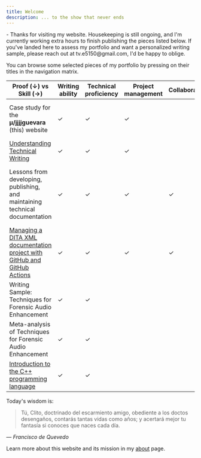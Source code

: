 ```yaml
---
title: Welcome
description: ... to the show that never ends
---
```


<Note title="Hi there!" type="success">
  - Thanks for visiting my website. Housekeeping is still ongoing, and I'm currently working extra hours to finish publishing the pieces listed below. If you've landed here to assess my portfolio and want a personalized writing sample, please reach out at tv.e5150@gmail.com, I'd be happy to oblige.
</Note>

You can browse some selected pieces of my portfolio by pressing on their titles in the navigation matrix.

| Proof (**↓**) vs Skill (**→**)                                                                     | Writing ability | Technical proficiency | Project management | Collaboration | Technologies                                                                       |
| -------------------------------------------------------------------------------------------------- | --------------- | --------------------- | ------------------ | ------------- | ---------------------------------------------------------------------------------- |
| Case study for the **μ/jjjjguevara** (this) website                                                | ✓               | ✓                     | ✓                  |               | Git, GitHub, DITA XML, Next.js, TypeScript, JavaScript                             |
| [Understanding Technical Writing](/docs/articles/tech-writing-ontology)                            | ✓               | ✓                     | ✓                  |               |                                                                                    |
| Lessons from developing, publishing, and maintaining technical documentation                       | ✓               | ✓                     | ✓                  | ✓             | Git, GitHub, DITA XML, Oxygen XML Editor, Google Docs, Adobe InDesign, LaTeX, etc  |
| [Managing a DITA XML documentation project with GitHub and GitHub Actions](/docs/guides/dita)      | ✓               | ✓                     | ✓                  | ✓             | DITA XML, Git, GitHub                                                              |
| Writing Sample: Techniques for Forensic Audio Enhancement                                          | ✓               | ✓                     |                    |               | DITA XML, Reaper DAW, Figma, Adobe InDesign                                        |
| Meta-analysis of Techniques for Forensic Audio Enhancement                                         | ✓               | ✓                     |                    |               | DITA XML, Reaper DAW, Figma, Adobe InDesign                                        |
| [Introduction to the C++ programming language](/docs/guides/intro-to-cplus2)                       | ✓               | ✓                     |                    |               | C++, Git, GitHub, Zed, VSCode, Markdown                                            |



Today's wisdom is:
> Tú, Clito, doctrinado
del escarmiento amigo,
obediente a los doctos desengaños,
contarás tantas vidas como años;
y acertará mejor tu fantasía
si conoces que naces cada día.

— *Francisco de Quevedo*

Learn more about this website and its mission in my [about](/docs/main/about) page.
